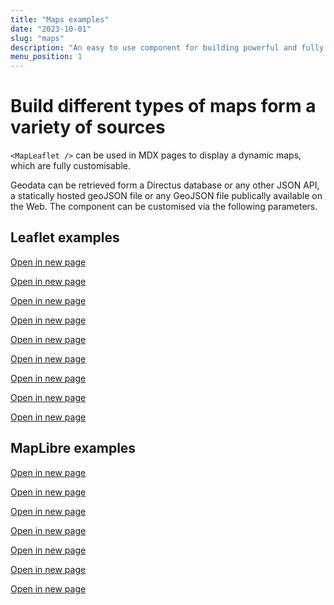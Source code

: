 ```yaml
---
title: "Maps examples"
date: "2023-10-01"
slug: "maps"
description: "An easy to use component for building powerful and fully customizable maps"
menu_position: 1
---
```


# Build different types of maps form a variety of sources

`<MapLeaflet />` can be used in MDX pages to display a dynamic maps, which are fully customisable.

Geodata can be retrieved form a Directus database or any other JSON API, a statically hosted geoJSON file or any GeoJSON file publically available on the Web. The component can be customised via the following parameters.







## Leaflet examples

[Open in new page](./examples/leaflet-adding-raster-basemaps)

<AddingRasterBasemaps />

[Open in new page](./examples/leaflet-all-shorthand-basemaps)

<AddingRasterBasemapsShorthand />

[Open in new page](./examples/leaflet-local-geojson)

<LeafletAndLocalGeoJSON />

[Open in new page](./examples/leaflet-local-geojson-with-styling)

<LeafletAndLocalGeoJSONWithStyling />

[Open in new page](./examples/leaflet-remote-geojson)

<LeafletAndRemoteGeoJSON />

[Open in new page](./examples/leaflet-remote-geojson-with-list-features)

<LeafletAndRemoteGeoJSONWithListFeatures />

[Open in new page](./examples/leaflet-directus)

<LeafletAndDirectus />

[Open in new page](./examples/leaflet-directus-with-filter)

<LeafletAndDirectusWithFilter />

[Open in new page](./examples/leaflet-local-geojson-with-filter)

<LeafletAndLocalGeoJSONwithFilter />



## MapLibre examples

[Open in new page](./examples/maplibre-adding-raster-basemaps)
<MaplibreAddingRasterBasemaps />

[Open in new page](./examples/maplibre-all-shorthand-basemaps)
<MaplibreAddingRasterBasemapsShorthand />



[Open in new page](./examples/maplibre-from-json-style)
<MaplibreFromJsonStyle />

[Open in new page](./examples/maplibre-from-json-style-custom)

<MaplibreFromJsonStyleCustom />

[Open in new page](./examples/maplibre-from-json-style-controls)

<MaplibreFromJsonStyleControls />

[Open in new page](./examples/maplibre-local-geojson)

<MaplibreLocalGeoJSON />

[Open in new page](./examples/maplibre-directus-with-filter)

<MaplibreAndDirectusWithFilter />
